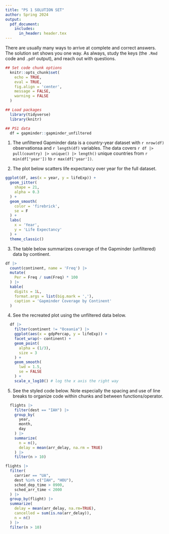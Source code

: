 ```yaml
---
title: "PS 1 SOLUTION SET"
author: Spring 2024
output: 
  pdf_document:
    includes:
      in_header: header.tex
---
```



There are usually many ways to arrive at complete and correct answers. The solution set shows you one way. As always, study the keys (the `.Rmd` code and `.pdf` output), and reach out with questions. 

```r
## Set code chunk options
  knitr::opts_chunk$set(
    echo = TRUE,
    eval = TRUE,
    fig.align = 'center',
    message = FALSE,
    warning = FALSE
  )
```

```r
## Load packages
  library(tidyverse)
  library(knitr)

## PS1 data
  df = gapminder::gapminder_unfiltered
```

1. The unfiltered Gapminder data is a country-year dataset with `r nrow(df)` observationsa and `r length(df)` variables. The data covers `r df |> pull(country) |> unique() |> length()` unique countries from `r min(df['year'])` to `r max(df['year'])`.

2. The plot below scatters life expectancy over year for the full dataset.

```r
ggplot(df, aes(x = year, y = lifeExp)) +
  geom_jitter(
    shape = 21,
    alpha = 0.3
  ) +
  geom_smooth(
    color = 'firebrick',
    se = F
  ) +
  labs(
    x = 'Year',
    y = 'Life Expectancy'
  ) +
  theme_classic()
```

3. The table below summarizes coverage of the Gapminder (unfiltered) data by continent. 

```r
df |>
  count(continent, name = 'Freq') |>
  mutate(
    Per = Freq / sum(Freq) * 100
  ) |>
  kable(
    digits = 1L, 
    format.args = list(big.mark = ','),
    caption = 'Gapminder Coverage by Continent'
  )
```

4. See the recreated plot using the unfiltered data below. 

```r
  df |>
    filter(continent != "Oceania") |>
    ggplot(aes(x = gdpPercap, y = lifeExp)) +
  	facet_wrap(~ continent) +
  	geom_point(
  	  alpha = (1/3), 
  	  size = 3
  	) +
    geom_smooth(
  	  lwd = 1.5, 
  	  se = FALSE
  	) +
  	scale_x_log10() # log the x axis the right way

```

<!-- Howdy! I'm extra credit 2. If you find me, email Prof Hart. -->

5. See the styled code below. Note especially the spacing and use of line breaks to organize code within chunks and between functions/operator.

```r
  flights |>
    filter(dest == "IAH") |>
    group_by(
      year, 
      month, 
      day
    ) |>
    summarize(
      n = n(), 
      delay = mean(arr_delay, na.rm = TRUE)
    ) |>
    filter(n > 10)

flights |>
  filter(
    carrier == "UA", 
    dest %in% c("IAH", "HOU"), 
    sched_dep_time > 0900,
    sched_arr_time < 2000
  ) |>
  group_by(flight) |>
  summarize(
    delay = mean(arr_delay, na.rm=TRUE), 
    cancelled = sum(is.na(arr_delay)), 
    n = n()
  ) |>
  filter(n > 10)
```
